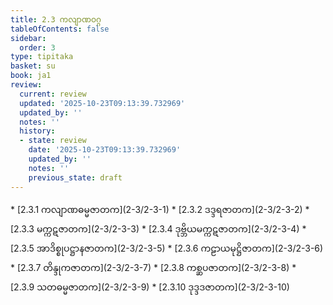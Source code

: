 ```yaml
---
title: 2.3 ကလျာဏဝဂ္ဂ
tableOfContents: false
sidebar:
  order: 3
type: tipitaka
basket: su
book: ja1
review:
  current: review
  updated: '2025-10-23T09:13:39.732969'
  updated_by: ''
  notes: ''
  history:
  - state: review
    date: '2025-10-23T09:13:39.732969'
    updated_by: ''
    notes: ''
    previous_state: draft
---
```



<ReviewStatus review={frontmatter.review} showDetails={true} />

<HypothesisAnnotation frontmatter={frontmatter} />

<DynamicBreadcrumb />



<TableOfContents book="ja1" section="2.3">
* [2.3.1 ကလျာဏဓမ္မဇာတက](2-3/2-3-1)
* [2.3.2 ဒဒ္ဒရဇာတက](2-3/2-3-2)
* [2.3.3 မက္ကဋဇာတက](2-3/2-3-3)
* [2.3.4 ဒုဗ္ဘိယမက္ကဋဇာတက](2-3/2-3-4)
* [2.3.5 အာဒိစ္စုပဋ္ဌာနဇာတက](2-3/2-3-5)
* [2.3.6 ကဠာယမုဋ္ဌိဇာတက](2-3/2-3-6)
* [2.3.7 တိန္ဒုကဇာတက](2-3/2-3-7)
* [2.3.8 ကစ္ဆပဇာတက](2-3/2-3-8)
* [2.3.9 သတဓမ္မဇာတက](2-3/2-3-9)
* [2.3.10 ဒုဒ္ဒဒဇာတက](2-3/2-3-10)
</TableOfContents>